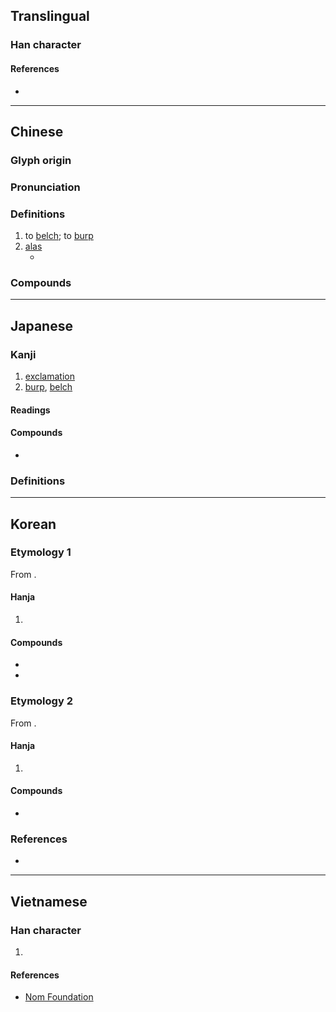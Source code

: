 {{character info}}
==Translingual==

===Han character===
{{Han char|rn=30|rad=口|as=13|sn=16|four=60036|canj=RYTP|ids=⿰口意}}

====References====
* {{Han ref|kx=0210.080|dkj=04381|dj=0432.310|hdz=10694.010|uh=566B|ud=22123|bh=BEB3|bd=48819}}

----

==Chinese==
{{zh-forms}}

===Glyph origin===
{{Han etym}}

===Pronunciation===
{{zh-pron
|m=yī,yì
|m-s=
|dg=
|c=ji1
|c-t=
|g=
|h=pfs=
|j=
|mb=
|md=
|mn=
|mn-t=
|w=
|x=
|mc=y
|oc=y
|cat=v,intj
}}

{{attention|yue|Cantonese pronunciations aai3, ngaai3 need to be split or verified}}

===Definitions===
{{zh-hanzi}}

# to [[belch]]; to [[burp]]
# [[alas]] {{gl|[[express#Verb|expressing]] [[regret]] or [[surprise]]}}
#* {{zh-x|^顏 ^淵 死。子 曰：「噫！天 喪 予！天 喪 予！」|When Yan Yuan died, the Master said, "'''Alas'''! Heaven is destroying me! Heaven is destroying me!"
|ref=Analects}}

===Compounds===
{{zh-der|噫氣|噫嗚|噫嘻|噫吁戲|梁鴻五噫|憑噫}}

{{zh-cat|Phrasebook}}

----

==Japanese==

===Kanji===
{{ja-kanji|grade=|rs=口13}}

# [[exclamation]]
# [[burp]], [[belch]]

====Readings====
{{ja-readings
|goon=い, え
|kanon=あい, い
<!--|on=おく-->
|kun=ああ-, おくび-
}}

====Compounds====
* {{ja-r|五%噫|ご%い}}

===Definitions===
{{ja-kanjitab|yomi=k|ああ}}
{{ja-see|ああ}}

----

==Korean==

===Etymology 1===
From {{der|ko|ltc|-}} {{ltc-l|噫|id=1}}.

{{hanja-dongguk|ᅙᅴᆼ|quy}}

====Hanja====
{{ko-hanja-search}}
{{ko-hanja|[[한숨]] [[쉬다|쉴]]|희}}

# {{lb|ko|literary Chinese|archaic}} {{hanja form of|희|[[alas]] {{gl|[[express#Verb|expressing]] [[regret]] or [[surprise]]}}}}

====Compounds====
{{der-top|Compounds}}
* {{ko-l|희라|[[alas]]|[[噫]][[라]]}}
* {{ko-l|희오|[[sorrowing]]|噫嗚}}
{{der-bottom}}

===Etymology 2===
From {{der|ko|ltc|-}} {{ltc-l|噫|id=2}}.

{{hanja-dongguk|ᅙᅢᆼ〮|qay}}

{{hanja-hunmong|애〯|ay|身體#상29B}}

====Hanja====
{{ko-hanja|트림하다|트림할|애}}

# {{hanja form of|애|to [[burp]]; to [[belch]]}}

====Compounds====
{{der-top3|Compounds}}
* {{ko-l|애기|[[burp]]; [[belch]]; [[eructation]]|噫氣}}
{{der-bottom}}

===References===
* {{R:hanjadoc|1563}}

----

==Vietnamese==

===Han character===
{{vi-hantu|[[y]]|rs=口13}}

# {{rfdef|vi|sort=口13}}

====References====
* [http://nomfoundation.org/common/nom_details.php?codepoint=566b Nom Foundation]